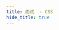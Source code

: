 ```yaml
---
title: 面试  - CSS
hide_title: true
---
```



<FeatureIcon src={css} title="CSS" />
<LinkList
  data={[
    {
      title: "两栏布局",
      link: "/docs/interview/css/two-columns",
      src: css,
    },
  ]}
/>

